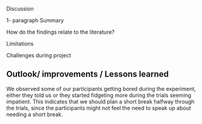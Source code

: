 Discussion

1- paragraph Summary

How do the findings relate to the literature?

Limitations

Challenges during project

## Outlook/ improvements / Lessons learned

We observed some of our participants getting bored during the experiment, either they told us or they started fidgeting more during the trials seeming impatient. This indicates that we should plan a short break halfway through the trials, since the participants might not feel the need to speak up about needing a short break. 
